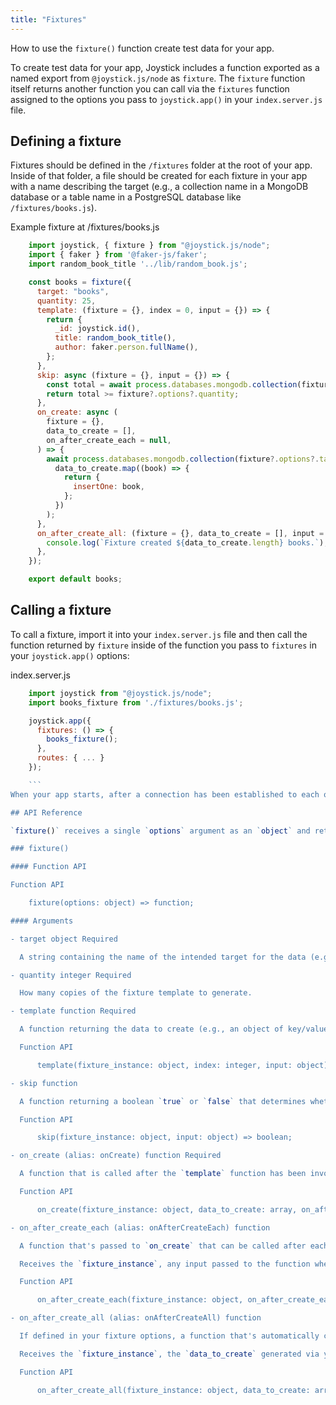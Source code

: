 ```yaml
---
title: "Fixtures"
---
```



How to use the `fixture()` function create test data for your app.

To create test data for your app, Joystick includes a function exported as a named export from `@joystick.js/node` as `fixture`. The `fixture` function itself returns another function you can call via the `fixtures` function assigned to the options you pass to `joystick.app()` in your `index.server.js` file.

## Defining a fixture

Fixtures should be defined in the `/fixtures` folder at the root of your app. Inside of that folder, a file should be created for each fixture in your app with a name describing the target (e.g., a collection name in a MongoDB database or a table name in a PostgreSQL database like `/fixtures/books.js`).

Example fixture at /fixtures/books.js

```js
    import joystick, { fixture } from "@joystick.js/node";
    import { faker } from '@faker-js/faker';
    import random_book_title '../lib/random_book.js';

    const books = fixture({
      target: "books",
      quantity: 25,
      template: (fixture = {}, index = 0, input = {}) => {
        return {
          _id: joystick.id(),
          title: random_book_title(),
          author: faker.person.fullName(),
        };
      },
      skip: async (fixture = {}, input = {}) => {
        const total = await process.databases.mongodb.collection(fixture?.options?.target).countDocuments({});
        return total >= fixture?.options?.quantity;
      },
      on_create: async (
        fixture = {},
        data_to_create = [],
        on_after_create_each = null,
      ) => {
        await process.databases.mongodb.collection(fixture?.options?.target).bulkWrite(
          data_to_create.map((book) => {
            return {
              insertOne: book,
            };
          })
        );
      },
      on_after_create_all: (fixture = {}, data_to_create = [], input = {}) => {
        console.log(`Fixture created ${data_to_create.length} books.`);
      },
    });

    export default books;
```
## Calling a fixture

To call a fixture, import it into your `index.server.js` file and then call the function returned by `fixture` inside of the function you pass to `fixtures` in your `joystick.app()` options:

index.server.js

```js
    import joystick from "@joystick.js/node";
    import books_fixture from './fixtures/books.js';

    joystick.app({
      fixtures: () => {
        books_fixture();
      },
      routes: { ... }
    });

    ```
When your app starts, after a connection has been established to each of your databases, Joystick will call the `fixtures()` function passed to `joystick.app()` above, triggering a run of any fixtures called within it.

## API Reference

`fixture()` receives a single `options` argument as an `object` and returns a `function` that can be called to execute the fixture.

### fixture()

#### Function API

Function API

    fixture(options: object) => function;

#### Arguments

- target object Required

  A string containing the name of the intended target for the data (e.g., a MongoDB collection name or PostgreSQL table name).

- quantity integer Required

  How many copies of the fixture template to generate.

- template function Required

  A function returning the data to create (e.g., an object of key/value pairs). Receives the `fixture_instance`, `index` for the current iteration, and any `input` provided when the fixture was invoked.

  Function API

      template(fixture_instance: object, index: integer, input: object) => any;

- skip function

  A function returning a boolean `true` or `false` that determines whether or not the fixture should run. Receives the `fixture_instance` and any `input` provided when the fixture was invoked.

  Function API

      skip(fixture_instance: object, input: object) => boolean;

- on_create (alias: onCreate) function Required

  A function that is called after the `template` function has been invoked `quantity` times. Receives the `fixture_instance`, an array `data_to_create` containing the result of invoking the `template` function `quantity` times, and if defined in the fixture options, a function to call `on_after_create_each` after each of `data_to_create` is created (e.g., after each insert into your database).

  Function API

      on_create(fixture_instance: object, data_to_create: array, on_after_create_each: function) => undefined;

- on_after_create_each (alias: onAfterCreateEach) function

  A function that's passed to `on_create` that can be called after each of `data_to_create` is created. Helpful for triggering additional fixtures or code that depend on the result of data created in the current fixture (e.g., an ID to create a relationship from).

  Receives the `fixture_instance`, any input passed to the function when it's called `on_after_create_each_input`, and the original `input` from when the fixture was invoked.

  Function API

      on_after_create_each(fixture_instance: object, on_after_create_each_input: object, input: object) => undefined;

- on_after_create_all (alias: onAfterCreateAll) function

  If defined in your fixture options, a function that's automatically called after `on_create` returns. Helpful for triggering additional fixtures or code that depend on the result of data created in the current fixture (e.g., the IDs of the data created to create relationships from).

  Receives the `fixture_instance`, the `data_to_create` generated via your `template`, and the original `input` from when the fixture was invoked.

  Function API

      on_after_create_all(fixture_instance: object, data_to_create: array, input: object) => undefined;
